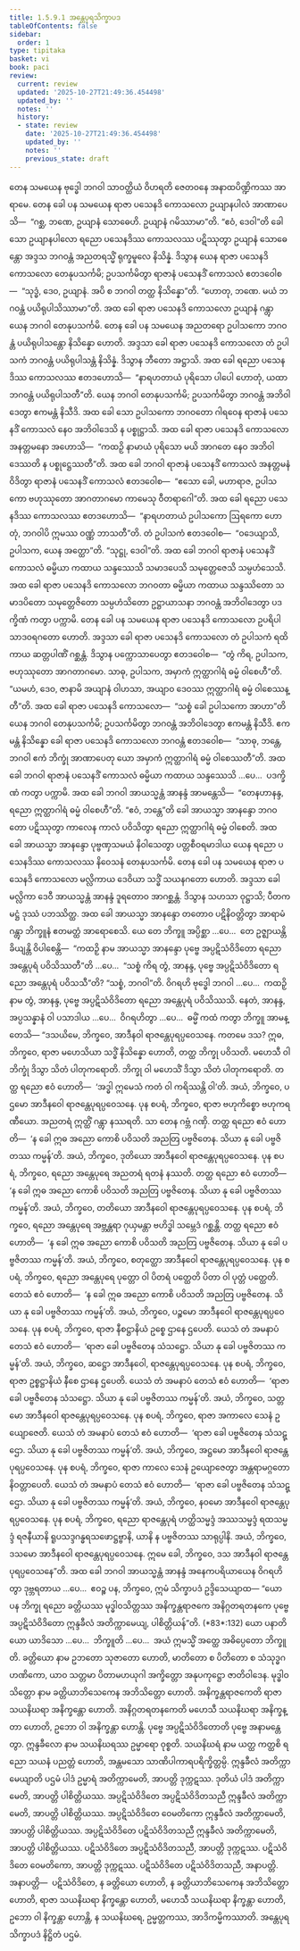 ```yaml
---
title: 1.5.9.1 အန္တေပုရသိက္ခာပဒ
tableOfContents: false
sidebar:
  order: 1
type: tipitaka
basket: vi
book: paci
review:
  current: review
  updated: '2025-10-27T21:49:36.454498'
  updated_by: ''
  notes: ''
  history:
  - state: review
    date: '2025-10-27T21:49:36.454498'
    updated_by: ''
    notes: ''
    previous_state: draft
---
```



<ReviewStatus review={frontmatter.review} showDetails={true} />

<HypothesisAnnotation frontmatter={frontmatter} />

<DynamicBreadcrumb />

<Division number="494" book="paci" e="ch" v="2" p="205">

<Paragraph number="1448" book="paci">
တေန သမယေန ဗုဒ္ဓေါ ဘဂဝါ သာဝတ္ထိယံ ဝိဟရတိ ဇေတဝနေ အနာထပိဏ္ဍိကဿ အာရာမေ. တေန ခေါ ပန သမယေန ရာဇာ ပသေနဒိ ကောသလော ဥယျာနပါလံ အာဏာပေသိ—  “ဂစ္ဆ, ဘဏေ, ဥယျာနံ သောဓေဟိ. ဥယျာနံ ဂမိဿာမာ”တိ. “ဧဝံ, ဒေဝါ”တိ ခေါ သော ဥယျာနပါလော ရညော ပသေနဒိဿ ကောသလဿ ပဋိဿုတွာ ဥယျာနံ သောဓေန္တော အဒ္ဒသ ဘဂဝန္တံ အညတရသ္မိံ ရုက္ခမူလေ နိသိန္နံ. ဒိသွာန ယေန ရာဇာ ပသေနဒိ ကောသလော တေနုပသင်္ကမိ; ဥပသင်္ကမိတွာ ရာဇာနံ ပသေနဒိံ ကောသလံ ဧတဒဝေါစ—  “သုဒ္ဓံ, ဒေဝ, ဥယျာနံ. အပိ စ ဘဂဝါ တတ္ထ နိသိန္နော”တိ. “ဟောတု, ဘဏေ. မယံ ဘဂဝန္တံ ပယိရုပါသိဿာမာ”တိ.
</Paragraph>

<Paragraph number="1449" book="paci">
အထ ခေါ ရာဇာ ပသေနဒိ ကောသလော ဥယျာနံ ဂန္တွာ ယေန ဘဂဝါ တေနုပသင်္ကမိ. တေန ခေါ ပန သမယေန အညတရော ဥပါသကော ဘဂဝန္တံ ပယိရုပါသန္တော နိသိန္နော ဟောတိ. အဒ္ဒသာ ခေါ ရာဇာ ပသေနဒိ ကောသလော တံ ဥပါသကံ ဘဂဝန္တံ ပယိရုပါသန္တံ နိသိန္နံ. ဒိသွာန ဘီတော အဋ္ဌာသိ. အထ ခေါ ရညော ပသေနဒိဿ ကောသလဿ ဧတဒဟောသိ—  “နာရဟတာယံ ပုရိသော ပါပေါ ဟောတုံ, ယထာ ဘဂဝန္တံ ပယိရုပါသတီ”တိ. ယေန ဘဂဝါ တေနုပသင်္ကမိ; ဥပသင်္ကမိတွာ ဘဂဝန္တံ အဘိဝါဒေတွာ ဧကမန္တံ နိသီဒိ. အထ ခေါ သော ဥပါသကော ဘဂဝတော ဂါရဝေန ရာဇာနံ ပသေနဒိံ ကောသလံ နေဝ အဘိဝါဒေသိ န ပစ္စုဋ္ဌာသိ. အထ ခေါ ရာဇာ ပသေနဒိ ကောသလော အနတ္တမနော အဟောသိ—  “ကထဉှိ နာမာယံ ပုရိသော မယိ အာဂတေ နေဝ အဘိဝါဒေဿတိ န ပစ္စုဋ္ဌေဿတီ”တိ. အထ ခေါ ဘဂဝါ ရာဇာနံ ပသေနဒိံ ကောသလံ အနတ္တမနံ ဝိဒိတွာ ရာဇာနံ ပသေနဒိံ ကောသလံ ဧတဒဝေါစ—  “ဧသော ခေါ, မဟာရာဇ, ဥပါသကော ဗဟုဿုတော အာဂတာဂမော ကာမေသု ဝီတရာဂေါ”တိ. အထ ခေါ ရညော ပသေနဒိဿ ကောသလဿ ဧတဒဟောသိ—  “နာရဟတာယံ ဥပါသကော ဩရကော ဟောတုံ, ဘဂဝါပိ ဣမဿ ဝဏ္ဏံ ဘာသတီ”တိ. တံ ဥပါသကံ ဧတဒဝေါစ—  “ဝဒေယျာသိ, ဥပါသက, ယေန အတ္ထော”တိ. “သုဋ္ဌု, ဒေဝါ”တိ. အထ ခေါ ဘဂဝါ ရာဇာနံ ပသေနဒိံ ကောသလံ ဓမ္မိယာ ကထာယ သန္ဒဿေသိ သမာဒပေသိ သမုတ္တေဇေသိ သမ္ပဟံသေသိ. အထ ခေါ ရာဇာ ပသေနဒိ ကောသလော ဘဂဝတာ ဓမ္မိယာ ကထာယ သန္ဒဿိတော သမာဒပိတော သမုတ္တေဇိတော သမ္ပဟံသိတော ဥဋ္ဌာယာသနာ ဘဂဝန္တံ အဘိဝါဒေတွာ ပဒက္ခိဏံ ကတွာ ပက္ကာမိ.
</Paragraph>

</Division>
<Division number="495" book="paci" e="ch" v="2" p="206">

<Paragraph number="1450" book="paci">
တေန ခေါ ပန သမယေန ရာဇာ ပသေနဒိ ကောသလော ဥပရိပါသာဒဝရဂတော ဟောတိ. အဒ္ဒသာ ခေါ ရာဇာ ပသေနဒိ ကောသလော တံ ဥပါသကံ ရထိကာယ ဆတ္တပါဏိံ ဂစ္ဆန္တံ. ဒိသွာန ပက္ကောသာပေတွာ ဧတဒဝေါစ—  “တွံ ကိရ, ဥပါသက, ဗဟုဿုတော အာဂတာဂမော. သာဓု, ဥပါသက, အမှာကံ ဣတ္ထာဂါရံ ဓမ္မံ ဝါစေဟီ”တိ. “ယမဟံ, ဒေဝ, ဇာနာမိ အယျာနံ ဝါဟသာ, အယျာဝ ဒေဝဿ ဣတ္ထာဂါရံ ဓမ္မံ ဝါစေဿန္တီ”တိ. အထ ခေါ ရာဇာ ပသေနဒိ ကောသလော—  “သစ္စံ ခေါ ဥပါသကော အာဟာ”တိ ယေန ဘဂဝါ တေနုပသင်္ကမိ; ဥပသင်္ကမိတွာ ဘဂဝန္တံ အဘိဝါဒေတွာ ဧကမန္တံ နိသီဒိ. ဧကမန္တံ နိသိန္နော ခေါ ရာဇာ ပသေနဒိ ကောသလော ဘဂဝန္တံ ဧတဒဝေါစ—  “သာဓု, ဘန္တေ, ဘဂဝါ ဧကံ ဘိက္ခုံ အာဏာပေတု ယော အမှာကံ ဣတ္ထာဂါရံ ဓမ္မံ ဝါစေဿတီ”တိ. အထ ခေါ ဘဂဝါ ရာဇာနံ ပသေနဒိံ ကောသလံ ဓမ္မိယာ ကထာယ သန္ဒဿေသိ …ပေ…  ပဒက္ခိဏံ ကတွာ ပက္ကာမိ. အထ ခေါ ဘဂဝါ အာယသ္မန္တံ အာနန္ဒံ အာမန္တေသိ—  “တေနဟာနန္ဒ, ရညော ဣတ္ထာဂါရံ ဓမ္မံ ဝါစေဟီ”တိ. “ဧဝံ, ဘန္တေ”တိ ခေါ အာယသ္မာ အာနန္ဒော ဘဂဝတော ပဋိဿုတွာ ကာလေန ကာလံ ပဝိသိတွာ ရညော ဣတ္ထာဂါရံ ဓမ္မံ ဝါစေတိ. အထ ခေါ အာယသ္မာ အာနန္ဒော ပုဗ္ဗဏှသမယံ နိဝါသေတွာ ပတ္တစီဝရမာဒါယ ယေန ရညော ပသေနဒိဿ ကောသလဿ နိဝေသနံ တေနုပသင်္ကမိ.
</Paragraph>

</Division>
<Division number="496" book="paci" e="ch" v="2" p="207">

<Paragraph number="1451" book="paci">
တေန ခေါ ပန သမယေန ရာဇာ ပသေနဒိ ကောသလော မလ္လိကာယ ဒေဝိယာ သဒ္ဓိံ သယနဂတော ဟောတိ. အဒ္ဒသာ ခေါ မလ္လိကာ ဒေဝီ အာယသ္မန္တံ အာနန္ဒံ ဒူရတောဝ အာဂစ္ဆန္တံ. ဒိသွာန သဟသာ ဝုဋ္ဌာသိ; ပီတကမဋ္ဌံ ဒုဿံ ပဘဿိတ္ထ. အထ ခေါ အာယသ္မာ အာနန္ဒော တတောဝ ပဋိနိဝတ္တိတွာ အာရာမံ ဂန္တွာ ဘိက္ခူနံ ဧတမတ္ထံ အာရောစေသိ. ယေ တေ ဘိက္ခူ အပ္ပိစ္ဆာ …ပေ…  တေ ဥဇ္ဈာယန္တိ ခိယျန္တိ ဝိပါစေန္တိ—  “ကထဉှိ နာမ အာယသ္မာ အာနန္ဒော ပုဗ္ဗေ အပ္ပဋိသံဝိဒိတော ရညော အန္တေပုရံ ပဝိသိဿတီ”တိ …ပေ…  “သစ္စံ ကိရ တွံ, အာနန္ဒ, ပုဗ္ဗေ အပ္ပဋိသံဝိဒိတော ရညော အန္တေပုရံ ပဝိသသီ”တိ? “သစ္စံ, ဘဂဝါ”တိ. ဝိဂရဟိ ဗုဒ္ဓေါ ဘဂဝါ …ပေ…  ကထဉှိ နာမ တွံ, အာနန္ဒ, ပုဗ္ဗေ အပ္ပဋိသံဝိဒိတော ရညော အန္တေပုရံ ပဝိသိဿသိ. နေတံ, အာနန္ဒ, အပ္ပသန္နာနံ ဝါ ပသာဒါယ …ပေ…  ဝိဂရဟိတွာ …ပေ…  ဓမ္မိံ ကထံ ကတွာ ဘိက္ခူ အာမန္တေသိ—
</Paragraph>

</Division>
<Division number="497" book="paci" e="ch" v="2" p="207">

<Paragraph number="1452" book="paci">
“ဒသယိမေ, ဘိက္ခဝေ, အာဒီနဝါ ရာဇန္တေပုရပ္ပဝေသနေ. ကတမေ ဒသ? ဣဓ, ဘိက္ခဝေ, ရာဇာ မဟေသိယာ သဒ္ဓိံ နိသိန္နော ဟောတိ, တတ္ထ ဘိက္ခု ပဝိသတိ. မဟေသီ ဝါ ဘိက္ခုံ ဒိသွာ သိတံ ပါတုကရောတိ. ဘိက္ခု ဝါ မဟေသိံ ဒိသွာ သိတံ ပါတုကရောတိ. တတ္ထ ရညော ဧဝံ ဟောတိ—  ‘အဒ္ဓါ ဣမေသံ ကတံ ဝါ ကရိဿန္တိ ဝါ’တိ. အယံ, ဘိက္ခဝေ, ပဌမော အာဒီနဝေါ ရာဇန္တေပုရပ္ပဝေသနေ.
</Paragraph>

<Paragraph number="1453" book="paci">
ပုန စပရံ, ဘိက္ခဝေ, ရာဇာ ဗဟုကိစ္စော ဗဟုကရဏီယော. အညတရံ ဣတ္ထိံ ဂန္တွာ နဿရတိ. သာ တေန ဂဗ္ဘံ ဂဏှိ. တတ္ထ ရညော ဧဝံ ဟောတိ—  ‘န ခေါ ဣဓ အညော ကောစိ ပဝိသတိ အညတြ ပဗ္ဗဇိတေန. သိယာ နု ခေါ ပဗ္ဗဇိတဿ ကမ္မန်’တိ. အယံ, ဘိက္ခဝေ, ဒုတိယော အာဒီနဝေါ ရာဇန္တေပုရပ္ပဝေသနေ.
</Paragraph>

<Paragraph number="1454" book="paci">
ပုန စပရံ, ဘိက္ခဝေ, ရညော အန္တေပုရေ အညတရံ ရတနံ နဿတိ. တတ္ထ ရညော ဧဝံ ဟောတိ—  ‘န ခေါ ဣဓ အညော ကောစိ ပဝိသတိ အညတြ ပဗ္ဗဇိတေန. သိယာ နု ခေါ ပဗ္ဗဇိတဿ ကမ္မန်’တိ. အယံ, ဘိက္ခဝေ, တတိယော အာဒီနဝေါ ရာဇန္တေပုရပ္ပဝေသနေ.
</Paragraph>

<Paragraph number="1455" book="paci">
ပုန စပရံ, ဘိက္ခဝေ, ရညော အန္တေပုရေ အဗ္ဘန္တရာ ဂုယှမန္တာ ဗဟိဒ္ဓါ သမ္ဘေဒံ ဂစ္ဆန္တိ. တတ္ထ ရညော ဧဝံ ဟောတိ—  ‘န ခေါ ဣဓ အညော ကောစိ ပဝိသတိ အညတြ ပဗ္ဗဇိတေန. သိယာ နု ခေါ ပဗ္ဗဇိတဿ ကမ္မန်’တိ. အယံ, ဘိက္ခဝေ, စတုတ္ထော အာဒီနဝေါ ရာဇန္တေပုရပ္ပဝေသနေ.
</Paragraph>

<Paragraph number="1456" book="paci">
ပုန စပရံ, ဘိက္ခဝေ, ရညော အန္တေပုရေ ပုတ္တော ဝါ ပိတရံ ပတ္ထေတိ ပိတာ ဝါ ပုတ္တံ ပတ္ထေတိ. တေသံ ဧဝံ ဟောတိ—  ‘န ခေါ ဣဓ အညော ကောစိ ပဝိသတိ အညတြ ပဗ္ဗဇိတေန. သိယာ နု ခေါ ပဗ္ဗဇိတဿ ကမ္မန်’တိ. အယံ, ဘိက္ခဝေ, ပဉ္စမော အာဒီနဝေါ ရာဇန္တေပုရပ္ပဝေသနေ.
</Paragraph>

<Paragraph number="1457" book="paci">
ပုန စပရံ, ဘိက္ခဝေ, ရာဇာ နီစဋ္ဌာနိယံ ဥစ္စေ ဌာနေ ဌပေတိ. ယေသံ တံ အမနာပံ တေသံ ဧဝံ ဟောတိ—  ‘ရာဇာ ခေါ ပဗ္ဗဇိတေန သံသဋ္ဌော. သိယာ နု ခေါ ပဗ္ဗဇိတဿ ကမ္မန်’တိ. အယံ, ဘိက္ခဝေ, ဆဋ္ဌော အာဒီနဝေါ, ရာဇန္တေပုရပ္ပဝေသနေ.
</Paragraph>

<Paragraph number="1458" book="paci">
ပုန စပရံ, ဘိက္ခဝေ, ရာဇာ ဥစ္စဋ္ဌာနိယံ နီစေ ဌာနေ ဌပေတိ. ယေသံ တံ အမနာပံ တေသံ ဧဝံ ဟောတိ—  ‘ရာဇာ ခေါ ပဗ္ဗဇိတေန သံသဋ္ဌော. သိယာ နု ခေါ ပဗ္ဗဇိတဿ ကမ္မန်’တိ. အယံ, ဘိက္ခဝေ, သတ္တမော အာဒီနဝေါ ရာဇန္တေပုရပ္ပဝေသနေ.
</Paragraph>

<Paragraph number="1459" book="paci">
ပုန စပရံ, ဘိက္ခဝေ, ရာဇာ အကာလေ သေနံ ဥယျောဇေတိ. ယေသံ တံ အမနာပံ တေသံ ဧဝံ ဟောတိ—  ‘ရာဇာ ခေါ ပဗ္ဗဇိတေန သံသဋ္ဌော. သိယာ နု ခေါ ပဗ္ဗဇိတဿ ကမ္မန်’တိ. အယံ, ဘိက္ခဝေ, အဋ္ဌမော အာဒီနဝေါ ရာဇန္တေပုရပ္ပဝေသနေ.
</Paragraph>

<Paragraph number="1460" book="paci">
ပုန စပရံ, ဘိက္ခဝေ, ရာဇာ ကာလေ သေနံ ဥယျောဇေတွာ အန္တရာမဂ္ဂတော နိဝတ္တာပေတိ. ယေသံ တံ အမနာပံ တေသံ ဧဝံ ဟောတိ—  ‘ရာဇာ ခေါ ပဗ္ဗဇိတေန သံသဋ္ဌော. သိယာ နု ခေါ ပဗ္ဗဇိတဿ ကမ္မန်’တိ. အယံ, ဘိက္ခဝေ, နဝမော အာဒီနဝေါ ရာဇန္တေပုရပ္ပဝေသနေ.
</Paragraph>

<Paragraph number="1461" book="paci">
ပုန စပရံ, ဘိက္ခဝေ, ရညော ရာဇန္တေပုရံ ဟတ္ထိသမ္မဒ္ဒံ အဿသမ္မဒ္ဒံ ရထသမ္မဒ္ဒံ ရဇနီယာနိ ရူပသဒ္ဒဂန္ဓရသဖောဋ္ဌဗ္ဗာနိ, ယာနိ န ပဗ္ဗဇိတဿ သာရုပ္ပါနိ. အယံ, ဘိက္ခဝေ, ဒသမော အာဒီနဝေါ ရာဇန္တေပုရပ္ပဝေသနေ. ဣမေ ခေါ, ဘိက္ခဝေ, ဒသ အာဒီနဝါ ရာဇန္တေပုရပ္ပဝေသနေ”တိ. အထ ခေါ ဘဂဝါ အာယသ္မန္တံ အာနန္ဒံ အနေကပရိယာယေန ဝိဂရဟိတွာ ဒုဗ္ဘရတာယ …ပေ…  ဧဝဉ္စ ပန, ဘိက္ခဝေ, ဣမံ သိက္ခာပဒံ ဥဒ္ဒိသေယျာထ—
</Paragraph>

</Division>
<Division number="498" book="paci" e="ch" v="2" p="209">

<Paragraph number="1462" book="paci">
<Emphasis>“ယော ပန ဘိက္ခု ရညော ခတ္တိယဿ မုဒ္ဓါဝသိတ္တဿ အနိက္ခန္တရာဇကေ အနိဂ္ဂတရတနကေ ပုဗ္ဗေ အပ္ပဋိသံဝိဒိတော ဣန္ဒခီလံ အတိက္ကာမေယျ, ပါစိတ္တိယန်”</Emphasis>တိ. (*83*:<Emphasis>132</Emphasis>)
</Paragraph>

</Division>
<Division number="499" book="paci" e="ch" v="2" p="209">

<Paragraph number="1463" book="paci">
<Emphasis>ယော ပနာ</Emphasis>တိ ယော ယာဒိသော …ပေ…  <Emphasis>ဘိက္ခူ</Emphasis>တိ …ပေ…  အယံ ဣမသ္မိံ အတ္ထေ အဓိပ္ပေတော ဘိက္ခူတိ.
</Paragraph>

<Paragraph number="1464" book="paci">
<Emphasis>ခတ္တိယော</Emphasis> နာမ ဥဘတော သုဇာတော ဟောတိ, မာတိတော စ ပိတိတော စ သံသုဒ္ဓဂဟဏိကော, ယာဝ သတ္တမာ ပိတာမဟယုဂါ အက္ခိတ္တော အနုပကုဋ္ဌော ဇာတိဝါဒေန.
</Paragraph>

<Paragraph number="1465" book="paci">
<Emphasis>မုဒ္ဓါဝသိတ္တော</Emphasis> နာမ ခတ္တိယာဘိသေကေန အဘိသိတ္တော ဟောတိ.
</Paragraph>

<Paragraph number="1466" book="paci">
<Emphasis>အနိက္ခန္တရာဇကေ</Emphasis>တိ ရာဇာ သယနိဃရာ အနိက္ခန္တော ဟောတိ.
</Paragraph>

<Paragraph number="1467" book="paci">
<Emphasis>အနိဂ္ဂတရတနကေ</Emphasis>တိ မဟေသီ သယနိဃရာ အနိက္ခန္တာ ဟောတိ, ဥဘော ဝါ အနိက္ခန္တာ ဟောန္တိ.
</Paragraph>

<Paragraph number="1468" book="paci">
<Emphasis>ပုဗ္ဗေ အပ္ပဋိသံဝိဒိတော</Emphasis>တိ ပုဗ္ဗေ အနာမန္တေတွာ.
</Paragraph>

<Paragraph number="1469" book="paci">
<Emphasis>ဣန္ဒခီလော</Emphasis> နာမ သယနိဃရဿ ဥမ္မာရော ဝုစ္စတိ.
</Paragraph>

<Paragraph number="1470" book="paci">
<Emphasis>သယနိဃရံ</Emphasis> နာမ ယတ္ထ ကတ္ထစိ ရညော သယနံ ပညတ္တံ ဟောတိ, အန္တမသော သာဏိပါကာရပရိက္ခိတ္တမ္ပိ.
</Paragraph>

<Paragraph number="1471" book="paci">
<Emphasis>ဣန္ဒခီလံ အတိက္ကာမေယျာ</Emphasis>တိ ပဌမံ ပါဒံ ဥမ္မာရံ အတိက္ကာမေတိ, အာပတ္တိ ဒုက္ကဋဿ. ဒုတိယံ ပါဒံ အတိက္ကာမေတိ, အာပတ္တိ ပါစိတ္တိယဿ.
</Paragraph>

</Division>
<Division number="500" book="paci" e="ch" v="2" p="209">

<Paragraph number="1472" book="paci">
အပ္ပဋိသံဝိဒိတေ အပ္ပဋိသံဝိဒိတသညီ ဣန္ဒခီလံ အတိက္ကာမေတိ, အာပတ္တိ ပါစိတ္တိယဿ. အပ္ပဋိသံဝိဒိတေ ဝေမတိကော ဣန္ဒခီလံ အတိက္ကာမေတိ, အာပတ္တိ ပါစိတ္တိယဿ. အပ္ပဋိသံဝိဒိတေ ပဋိသံဝိဒိတသညီ ဣန္ဒခီလံ အတိက္ကာမေတိ, အာပတ္တိ ပါစိတ္တိယဿ.
</Paragraph>

<Paragraph number="1473" book="paci">
ပဋိသံဝိဒိတေ အပ္ပဋိသံဝိဒိတသညီ, အာပတ္တိ ဒုက္ကဋဿ. ပဋိသံဝိဒိတေ ဝေမတိကော, အာပတ္တိ ဒုက္ကဋဿ. ပဋိသံဝိဒိတေ ပဋိသံဝိဒိတသညီ, အနာပတ္တိ.
</Paragraph>

</Division>
<Division number="501" book="paci" e="ch" v="2" p="210">

<Paragraph number="1474" book="paci">
အနာပတ္တိ—  ပဋိသံဝိဒိတေ, န ခတ္တိယော ဟောတိ, န ခတ္တိယာဘိသေကေန အဘိသိတ္တော ဟောတိ, ရာဇာ သယနိဃရာ နိက္ခန္တော ဟောတိ, မဟေသီ သယနိဃရာ နိက္ခန္တာ ဟောတိ, ဥဘော ဝါ နိက္ခန္တာ ဟောန္တိ, န သယနိဃရေ, ဥမ္မတ္တကဿ, အာဒိကမ္မိကဿာတိ.

</Paragraph>
</Division>

<Paragraph number="1475" type="center" book="paci">
အန္တေပုရသိက္ခာပဒံ နိဋ္ဌိတံ ပဌမံ.
</Paragraph>